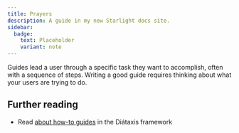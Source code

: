 ```yaml
---
title: Prayers
description: A guide in my new Starlight docs site.
sidebar:
  badge:
    text: Placeholder
    variant: note
---
```


Guides lead a user through a specific task they want to accomplish, often with a sequence of steps.
Writing a good guide requires thinking about what your users are trying to do.

## Further reading

- Read [about how-to guides](https://diataxis.fr/how-to-guides/) in the Diátaxis framework
